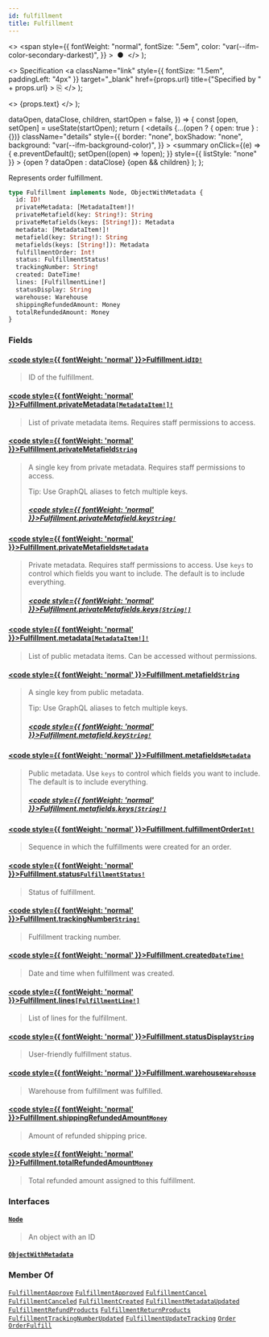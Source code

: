 ```yaml
---
id: fulfillment
title: Fulfillment
---
```


  <>
    <span
      style={{
        fontWeight: "normal",
        fontSize: ".5em",
        color: "var(--ifm-color-secondary-darkest)",
      }}
    >
      &nbsp;●&nbsp;
    </span>
  </>
);

  <>
    Specification
    <a
      className="link"
      style={{ fontSize: "1.5em", paddingLeft: "4px" }}
      target="\_blank"
      href={props.url}
      title={"Specified by " + props.url}
    >
      ⎘
    </a>
  </>
);

  <>
    <span className={props.class}>{props.text}</span>
  </>
);


  dataOpen,
  dataClose,
  children,
  startOpen = false,
}) => {
  const [open, setOpen] = useState(startOpen);
  return (
    <details
      {...(open ? { open: true } : {})}
      className="details"
      style={{
        border: "none",
        boxShadow: "none",
        background: "var(--ifm-background-color)",
      }}
    >
      <summary
        onClick={(e) => {
          e.preventDefault();
          setOpen((open) => !open);
        }}
        style={{ listStyle: "none" }}
      >
        {open ? dataOpen : dataClose}
      </summary>
      {open && children}
    </details>
  );
};

Represents order fulfillment.

```graphql
type Fulfillment implements Node, ObjectWithMetadata {
  id: ID!
  privateMetadata: [MetadataItem!]!
  privateMetafield(key: String!): String
  privateMetafields(keys: [String!]): Metadata
  metadata: [MetadataItem!]!
  metafield(key: String!): String
  metafields(keys: [String!]): Metadata
  fulfillmentOrder: Int!
  status: FulfillmentStatus!
  trackingNumber: String!
  created: DateTime!
  lines: [FulfillmentLine!]
  statusDisplay: String
  warehouse: Warehouse
  shippingRefundedAmount: Money
  totalRefundedAmount: Money
}
```

### Fields

#### [<code style={{ fontWeight: 'normal' }}>Fulfillment.<b>id</b></code>](#)<Bullet />[`ID!`](../../../api-reference/miscellaneous/scalars/id) <Badge class="badge badge--secondary" text="non-null"/> <Badge class="badge badge--secondary" text="scalar"/> <Badge class="badge badge--secondary" text="miscellaneous"/>

> ID of the fulfillment.

#### [<code style={{ fontWeight: 'normal' }}>Fulfillment.<b>privateMetadata</b></code>](#)<Bullet />[`[MetadataItem!]!`](../../../api-reference/miscellaneous/objects/metadata-item) <Badge class="badge badge--secondary" text="non-null"/> <Badge class="badge badge--secondary" text="object"/> <Badge class="badge badge--secondary" text="miscellaneous"/>

> List of private metadata items. Requires staff permissions to access.

#### [<code style={{ fontWeight: 'normal' }}>Fulfillment.<b>privateMetafield</b></code>](#)<Bullet />[`String`](../../../api-reference/miscellaneous/scalars/string) <Badge class="badge badge--secondary" text="scalar"/> <Badge class="badge badge--secondary" text="miscellaneous"/>

> A single key from private metadata. Requires staff permissions to access.
>
> Tip: Use GraphQL aliases to fetch multiple keys.
>
> <Badge
>   text="Added in Saleor 3.3"
>   class="badge badge--secondary margin-bottom--sm"
> />
>
> ##### [<code style={{ fontWeight: 'normal' }}>Fulfillment.privateMetafield.<b>key</b></code>](#)<Bullet />[`String!`](../../../api-reference/miscellaneous/scalars/string) <Badge class="badge badge--secondary" text="non-null"/> <Badge class="badge badge--secondary" text="scalar"/> <Badge class="badge badge--secondary" text="miscellaneous"/>

#### [<code style={{ fontWeight: 'normal' }}>Fulfillment.<b>privateMetafields</b></code>](#)<Bullet />[`Metadata`](../../../api-reference/miscellaneous/scalars/metadata) <Badge class="badge badge--secondary" text="scalar"/> <Badge class="badge badge--secondary" text="miscellaneous"/>

> Private metadata. Requires staff permissions to access. Use `keys` to control which fields you want to include. The default is to include everything.
>
> <Badge
>   text="Added in Saleor 3.3"
>   class="badge badge--secondary margin-bottom--sm"
> />
>
> ##### [<code style={{ fontWeight: 'normal' }}>Fulfillment.privateMetafields.<b>keys</b></code>](#)<Bullet />[`[String!]`](../../../api-reference/miscellaneous/scalars/string) <Badge class="badge badge--secondary" text="list"/> <Badge class="badge badge--secondary" text="scalar"/> <Badge class="badge badge--secondary" text="miscellaneous"/>

#### [<code style={{ fontWeight: 'normal' }}>Fulfillment.<b>metadata</b></code>](#)<Bullet />[`[MetadataItem!]!`](../../../api-reference/miscellaneous/objects/metadata-item) <Badge class="badge badge--secondary" text="non-null"/> <Badge class="badge badge--secondary" text="object"/> <Badge class="badge badge--secondary" text="miscellaneous"/>

> List of public metadata items. Can be accessed without permissions.

#### [<code style={{ fontWeight: 'normal' }}>Fulfillment.<b>metafield</b></code>](#)<Bullet />[`String`](../../../api-reference/miscellaneous/scalars/string) <Badge class="badge badge--secondary" text="scalar"/> <Badge class="badge badge--secondary" text="miscellaneous"/>

> A single key from public metadata.
>
> Tip: Use GraphQL aliases to fetch multiple keys.
>
> <Badge
>   text="Added in Saleor 3.3"
>   class="badge badge--secondary margin-bottom--sm"
> />
>
> ##### [<code style={{ fontWeight: 'normal' }}>Fulfillment.metafield.<b>key</b></code>](#)<Bullet />[`String!`](../../../api-reference/miscellaneous/scalars/string) <Badge class="badge badge--secondary" text="non-null"/> <Badge class="badge badge--secondary" text="scalar"/> <Badge class="badge badge--secondary" text="miscellaneous"/>

#### [<code style={{ fontWeight: 'normal' }}>Fulfillment.<b>metafields</b></code>](#)<Bullet />[`Metadata`](../../../api-reference/miscellaneous/scalars/metadata) <Badge class="badge badge--secondary" text="scalar"/> <Badge class="badge badge--secondary" text="miscellaneous"/>

> Public metadata. Use `keys` to control which fields you want to include. The default is to include everything.
>
> <Badge
>   text="Added in Saleor 3.3"
>   class="badge badge--secondary margin-bottom--sm"
> />
>
> ##### [<code style={{ fontWeight: 'normal' }}>Fulfillment.metafields.<b>keys</b></code>](#)<Bullet />[`[String!]`](../../../api-reference/miscellaneous/scalars/string) <Badge class="badge badge--secondary" text="list"/> <Badge class="badge badge--secondary" text="scalar"/> <Badge class="badge badge--secondary" text="miscellaneous"/>

#### [<code style={{ fontWeight: 'normal' }}>Fulfillment.<b>fulfillmentOrder</b></code>](#)<Bullet />[`Int!`](../../../api-reference/miscellaneous/scalars/int) <Badge class="badge badge--secondary" text="non-null"/> <Badge class="badge badge--secondary" text="scalar"/> <Badge class="badge badge--secondary" text="miscellaneous"/>

> Sequence in which the fulfillments were created for an order.

#### [<code style={{ fontWeight: 'normal' }}>Fulfillment.<b>status</b></code>](#)<Bullet />[`FulfillmentStatus!`](../../../api-reference/orders/enums/fulfillment-status) <Badge class="badge badge--secondary" text="non-null"/> <Badge class="badge badge--secondary" text="enum"/> <Badge class="badge badge--secondary" text="orders"/>

> Status of fulfillment.

#### [<code style={{ fontWeight: 'normal' }}>Fulfillment.<b>trackingNumber</b></code>](#)<Bullet />[`String!`](../../../api-reference/miscellaneous/scalars/string) <Badge class="badge badge--secondary" text="non-null"/> <Badge class="badge badge--secondary" text="scalar"/> <Badge class="badge badge--secondary" text="miscellaneous"/>

> Fulfillment tracking number.

#### [<code style={{ fontWeight: 'normal' }}>Fulfillment.<b>created</b></code>](#)<Bullet />[`DateTime!`](../../../api-reference/miscellaneous/scalars/date-time) <Badge class="badge badge--secondary" text="non-null"/> <Badge class="badge badge--secondary" text="scalar"/> <Badge class="badge badge--secondary" text="miscellaneous"/>

> Date and time when fulfillment was created.

#### [<code style={{ fontWeight: 'normal' }}>Fulfillment.<b>lines</b></code>](#)<Bullet />[`[FulfillmentLine!]`](../../../api-reference/orders/objects/fulfillment-line) <Badge class="badge badge--secondary" text="list"/> <Badge class="badge badge--secondary" text="object"/> <Badge class="badge badge--secondary" text="orders"/>

> List of lines for the fulfillment.

#### [<code style={{ fontWeight: 'normal' }}>Fulfillment.<b>statusDisplay</b></code>](#)<Bullet />[`String`](../../../api-reference/miscellaneous/scalars/string) <Badge class="badge badge--secondary" text="scalar"/> <Badge class="badge badge--secondary" text="miscellaneous"/>

> User-friendly fulfillment status.

#### [<code style={{ fontWeight: 'normal' }}>Fulfillment.<b>warehouse</b></code>](#)<Bullet />[`Warehouse`](../../../api-reference/products/objects/warehouse) <Badge class="badge badge--secondary" text="object"/> <Badge class="badge badge--secondary" text="products"/>

> Warehouse from fulfillment was fulfilled.

#### [<code style={{ fontWeight: 'normal' }}>Fulfillment.<b>shippingRefundedAmount</b></code>](#)<Bullet />[`Money`](../../../api-reference/miscellaneous/objects/money) <Badge class="badge badge--secondary" text="object"/> <Badge class="badge badge--secondary" text="miscellaneous"/>

> Amount of refunded shipping price.
>
> <Badge
>   text="Added in Saleor 3.14"
>   class="badge badge--secondary margin-bottom--sm"
> />

#### [<code style={{ fontWeight: 'normal' }}>Fulfillment.<b>totalRefundedAmount</b></code>](#)<Bullet />[`Money`](../../../api-reference/miscellaneous/objects/money) <Badge class="badge badge--secondary" text="object"/> <Badge class="badge badge--secondary" text="miscellaneous"/>

> Total refunded amount assigned to this fulfillment.
>
> <Badge
>   text="Added in Saleor 3.14"
>   class="badge badge--secondary margin-bottom--sm"
> />

### Interfaces

#### [`Node`](../../../api-reference/miscellaneous/interfaces/node) <Badge class="badge badge--secondary" text="interface"/> <Badge class="badge badge--secondary" text="miscellaneous"/>

> An object with an ID

#### [`ObjectWithMetadata`](../../../api-reference/miscellaneous/interfaces/object-with-metadata) <Badge class="badge badge--secondary" text="interface"/> <Badge class="badge badge--secondary" text="miscellaneous"/>

>

### Member Of

[`FulfillmentApprove`](../../../api-reference/orders/objects/fulfillment-approve) <Badge class="badge badge--secondary" text="object"/><Bullet />[`FulfillmentApproved`](../../../api-reference/orders/objects/fulfillment-approved) <Badge class="badge badge--secondary" text="object"/><Bullet />[`FulfillmentCancel`](../../../api-reference/orders/objects/fulfillment-cancel) <Badge class="badge badge--secondary" text="object"/><Bullet />[`FulfillmentCanceled`](../../../api-reference/orders/objects/fulfillment-canceled) <Badge class="badge badge--secondary" text="object"/><Bullet />[`FulfillmentCreated`](../../../api-reference/orders/objects/fulfillment-created) <Badge class="badge badge--secondary" text="object"/><Bullet />[`FulfillmentMetadataUpdated`](../../../api-reference/orders/objects/fulfillment-metadata-updated) <Badge class="badge badge--secondary" text="object"/><Bullet />[`FulfillmentRefundProducts`](../../../api-reference/orders/objects/fulfillment-refund-products) <Badge class="badge badge--secondary" text="object"/><Bullet />[`FulfillmentReturnProducts`](../../../api-reference/orders/objects/fulfillment-return-products) <Badge class="badge badge--secondary" text="object"/><Bullet />[`FulfillmentTrackingNumberUpdated`](../../../api-reference/orders/objects/fulfillment-tracking-number-updated) <Badge class="badge badge--secondary" text="object"/><Bullet />[`FulfillmentUpdateTracking`](../../../api-reference/orders/objects/fulfillment-update-tracking) <Badge class="badge badge--secondary" text="object"/><Bullet />[`Order`](../../../api-reference/orders/objects/order) <Badge class="badge badge--secondary" text="object"/><Bullet />[`OrderFulfill`](../../../api-reference/orders/objects/order-fulfill) <Badge class="badge badge--secondary" text="object"/>
